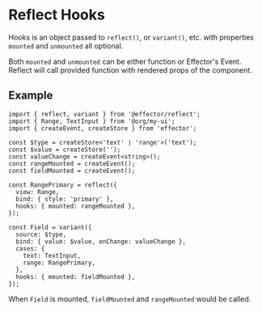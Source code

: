 
# Reflect Hooks

Hooks is an object passed to `reflect()`, or `variant()`, etc. with properties `mounted` and `unmounted` all optional.

Both `mounted` and `unmounted` can be either function or Effector's Event. Reflect will call provided function with rendered props of the component.

## Example

```tsx
import { reflect, variant } from '@effector/reflect';
import { Range, TextInput } from '@org/my-ui';
import { createEvent, createStore } from 'effector';

const $type = createStore<'text' | 'range'>('text');
const $value = createStore('');
const valueChange = createEvent<string>();
const rangeMounted = createEvent();
const fieldMounted = createEvent();

const RangePrimary = reflect({
  view: Range,
  bind: { style: 'primary' },
  hooks: { mounted: rangeMounted },
});

const Field = variant({
  source: $type,
  bind: { value: $value, onChange: valueChange },
  cases: {
    text: TextInput,
    range: RangePrimary,
  },
  hooks: { mounted: fieldMounted },
});
```

When `Field` is mounted, `fieldMounted` and `rangeMounted` would be called.
